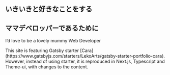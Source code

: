 ## いきいきと好きなことをする

## ママデベロッパーであるために

<p style={{ fontSize: "1.25rem" }}>
  I’d love to be a lovely mummy Web Developer
</p>
<p style={{ fontSize: "1.25rem" }}>
  This site is featuring Gatsby starter
  [Cara](https://www.gatsbyjs.com/starters/LekoArts/gatsby-starter-portfolio-cara).
  <br />
  However, instead of using starter, it is reproduced in Next.js, Typescript and
  Theme-ui, with changes to the content.
</p>
